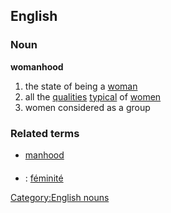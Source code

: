==English==
===Noun===
'''womanhood'''
#the state of being a [[woman]]
#all the [[qualities]] [[typical]] of [[women]]
#women considered as a group
===Related terms===
*[[manhood]]
[[Category:English nouns]]

===={{trans}}====

* {{fr}} : [[féminité]]